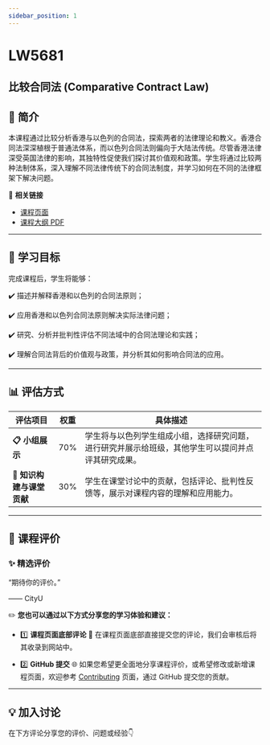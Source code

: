 ```yaml
---
sidebar_position: 1
---
```


# LW5681
## 比较合同法 (Comparative Contract Law)

## **📘 简介**
本课程通过比较分析香港与以色列的合同法，探索两者的法律理论和教义。香港合同法深深植根于普通法体系，而以色列合同法则偏向于大陆法传统。尽管香港法律深受英国法律的影响，其独特性促使我们探讨其价值观和政策。学生将通过比较两种法制体系，深入理解不同法律传统下的合同法制度，并学习如何在不同的法律框架下解决问题。

🔗 **相关链接**
- [课程页面](https://www.cityu.edu.hk/catalogue/pg/202526/course/LW5681.htm)
- [课程大纲 PDF](https://www.cityu.edu.hk/catalogue/pg/202526/course/LW5681.pdf)

---

## **🎯 学习目标**

完成课程后，学生将能够：

✔️ 描述并解释香港和以色列的合同法原则；

✔️ 应用香港和以色列合同法原则解决实际法律问题；

✔️ 研究、分析并批判性评估不同法域中的合同法理论和实践；

✔️ 理解合同法背后的价值观与政策，并分析其如何影响合同法的应用。

---

## **📊 评估方式**

| **评估项目**         | **权重** | **具体描述**                                                                                       |
|---------------------|---------|---------------------------------------------------------------------------------------------------|
| **📋 小组展示**       | 70%     | 学生将与以色列学生组成小组，选择研究问题，进行研究并展示给班级，其他学生可以提问并点评其研究成果。         |
| **💬 知识构建与课堂贡献** | 30%     | 学生在课堂讨论中的贡献，包括评论、批判性反馈等，展示对课程内容的理解和应用能力。                           |

---

## **💬 课程评价**

### ✨ **精选评价**
<div className={commentStyles.commentBox}>
    <p className={commentStyles.commentText}>
        “期待你的评价。”
    </p>
    <p className={commentStyles.commentAuthor}>—— CityU</p>
</div>

✏️ **您也可以通过以下方式分享您的学习体验和建议：**

- 1️⃣ **课程页面底部评论**
💬 在课程页面底部直接提交您的评论，我们会审核后将其收录到网站中。

- 2️⃣ **GitHub 提交**
🌐 如果您希望更全面地分享课程评价，或希望修改或新增课程页面，欢迎参考 [Contributing](/contributing) 页面，通过 GitHub 提交您的贡献。

---

## **💡 加入讨论**

在下方评论分享您的评价、问题或经验👇
<Utterances />
